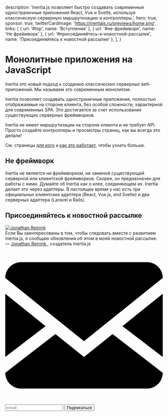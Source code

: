 
  description:
    'Inertia.js позволяет быстро создавать современные одностраничные приложения React, Vue и Svelte, используя классическую серверную маршрутизацию и контроллеры.',
  hero: true,
  sponsor: true,
  twitterCardImage: 'https://inertiajs.ru/previews/home.png',
  links: [
    { url: '#top', name: 'Вступление' },
    { url: '#не-фреймворк', name: 'Не фреймворк' },
    { url: '#присоединяйтесь-к-новостной-рассылке', name: 'Присоединяйтесь к новостной рассылке' },
  ],
}

# Монолитные приложения на JavaScript

Inertia это новый подход к созданию классических серверных веб-приложений. Мы называем это современным монолитом.

Inertia позволяет создавать одностраничные приложения, полностью отображаемые на стороне клиента, без особой сложности, характерной для современных SPA. Это достигается за счет использования существующих серверных фреймворков.

Inertia не имеет маршрутизации на стороне клиента и не требует API. Просто создайте контроллеры и просмотры страниц, как вы всегда это делали!

См. страницы [для кого](/who-is-it-for) и [как это работает](/how-it-works), чтобы узнать больше.

## Не фреймворк

Inertia не является ни фреймворком, ни заменой существующей серверной или клиентской фреймворков. Скорее, он предназначен для работы с ними. Думайте об Inertia как о клее, соединяющем их. Inertia делает это через адаптеры. В настоящее время у нас есть три официальных клиентских адаптера (React, Vue.js, and Svelte) и два серверных адаптера (Laravel и Rails).

## Присоединяйтесь к новостной рассылке

<div className="mt-8 p-8 rounded-lg text-white" style={{ background: '#303f6d' }}>
  <div className="sm:flex sm:items-center">
    <a className="flex-shrink-0 block w-24 h-24 rounded-full overflow-hidden mr-5" href="https://twitter.com/reinink">
      <img className="w-full h-full" src="/img/jonathan.png" alt="Jonathan Reinink" />
    </a>
    <div>
      <div className="mt-4 sm:mt-0 md:text-lg leading-snug">
        Если Вы заинтересованы в том, чтобы следовать вместе с развитием Inertia.js, я сообщаю обновления об этом в моей новостной рассылке.
      </div>
      <div className="mt-2 text-sm text-pink-300">
        &mdash;
        <a className="hover:underline" href="https://twitter.com/reinink">
          Jonathan Reinink
        </a>, создатель<span className="hidden md:inline"> Inertia.js</span>
      </div>
    </div>
  </div>
  <form
    className="relative rounded md:flex-1 flex flex-wrap mt-10 bg-white js-cm-form"
    action="https://www.createsend.com/t/subscribeerror?description="
    method="post"
    data-id="5B5E7037DA78A748374AD499497E309E7A72DB5B03776F8528C3CD73C7D671DB63D56863313BA2815CD76E9BF64B0B2C16A5F149531D155024506C8CF65B0F9F"
  >
    <input type="hidden" name="cm-f-dttkhdti" value="Yes" />
    <label htmlFor="email" className="min-w-0 flex-1 flex items-center px-3 md:px-4 py-4 rounded-l">
      <svg
        className="flex-shrink-0 fill-current text-gray-500 w-4 h-4 mr-2 sm:mr-3"
        xmlns="http://www.w3.org/2000/svg"
        viewBox="0 0 20 20"
      >
        <path d="M18 2a2 2 0 0 1 2 2v12a2 2 0 0 1-2 2H2a2 2 0 0 1-2-2V4c0-1.1.9-2 2-2h16zm-4.37 9.1L20 16v-2l-5.12-3.9L20 6V4l-10 8L0 4v2l5.12 4.1L0 14v2l6.37-4.9L10 14l3.63-2.9z" />
      </svg>
      <input
        id="email"
        className="flex-1 appearance-none bg-transparent text-gray-700 font-semibold text-base md:text-lg focus:outline-none js-cm-email-input"
        name="cm-otkdihj-otkdihj"
        type="email"
        required
        placeholder="email"
      />
    </label>
    <button
      className="appearance-none text-lg md:text-xl text-white font-semibold bg-purple-500 px-6 md:px-12 rounded-r whitespace-no-wrap focus:outline-none hover:bg-purple-400 focus:bg-purple-400 active:bg-purple-400 js-cm-submit-button"
      type="submit"
    >
      Подписаться
    </button>
  </form>
  <script type="text/javascript" src="https://js.createsend1.com/javascript/copypastesubscribeformlogic.js"></script>
</div>
